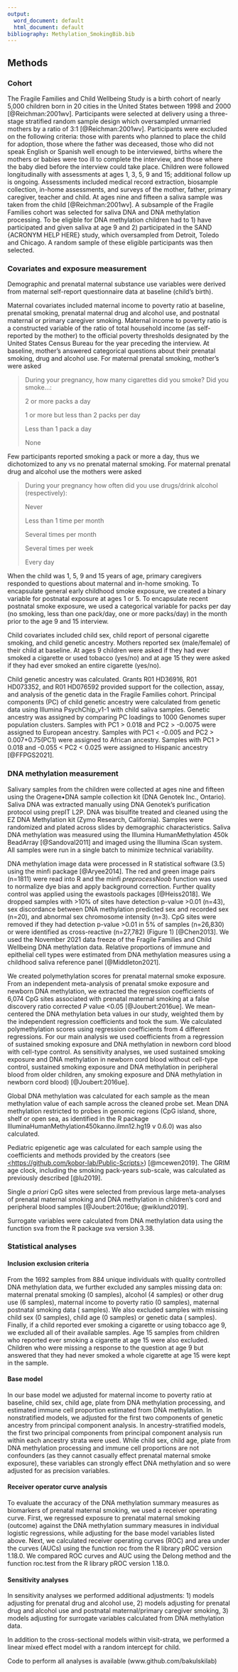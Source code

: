 ```yaml
---
output:
  word_document: default
  html_document: default
bibliography: Methylation_SmokingBib.bib
---
```


## Methods

### Cohort

The Fragile Families and Child Wellbeing Study is a birth cohort of nearly 5,000 children born in 20 cities in the United States between 1998 and 2000 [@Reichman:2001wv]. Participants were selected at delivery using a three-stage stratified random sample design which oversampled unmarried mothers by a ratio of 3:1 [@Reichman:2001wv]. Participants were excluded on the following criteria: those with parents who planned to place the child for adoption, those where the father was deceased, those who did not speak English or Spanish well enough to be interviewed, births where the mothers or babies were too ill to complete the interview, and those where the baby died before the interview could take place. Children were followed longitudinally with assessments at ages 1, 3, 5, 9 and 15; additional follow up is ongoing. Assessments included medical record extraction, biosample collection, in-home assessments, and surveys of the mother, father, primary caregiver, teacher and child. At ages nine and fifteen a saliva sample was taken from the child [@Reichman:2001wv]. A subsample of the Fragile Families cohort was selected for saliva DNA and DNA methylation processing. To be eligible for DNA methylation children had to 1) have participated and given saliva at age 9 and 2) participated in the SAND {ACRONYM HELP HERE} study, which oversampled from Detroit, Toledo and Chicago. A random sample of these eligible participants was then selected. <!--#This subsampling was .... PUT SUBSAMPLE technique here -->

### Covariates and exposure measurement

Demographic and prenatal maternal substance use variables were derived from maternal self-report questionnaire data at baseline (child's birth).

Maternal covariates included maternal income to poverty ratio at baseline, prenatal smoking, prenatal maternal drug and alcohol use, and postnatal maternal or primary caregiver smoking. Maternal income to poverty ratio is a constructed variable of the ratio of total household income (as self-reported by the mother) to the official poverty thresholds designated by the United States Census Bureau for the year preceding the interview. At baseline, mother's answered categorical questions about their prenatal smoking, drug and alcohol use. For maternal prenatal smoking, mother's were asked

> During your pregnancy, how many cigarettes did you smoke? Did you smoke...:
>
> 2 or more packs a day
>
> 1 or more but less than 2 packs per day
>
> Less than 1 pack a day
>
> None

Few participants reported smoking a pack or more a day, thus we dichotomized to any vs no prenatal maternal smoking. For maternal prenatal drug and alcohol use the mothers were asked

> During your pregnancy how often did you use drugs/drink alcohol (respectively):
>
> Never
>
> Less than 1 time per month
>
> Several times per month
>
> Several times per week
>
> Every day

When the child was 1, 5, 9 and 15 years of age, primary caregivers responded to questions about maternal and in-home smoking. To encapsulate general early childhood smoke exposure, we created a binary variable for postnatal exposure at ages 1 or 5. To encapsulate recent postnatal smoke exposure, we used a categorical variable for packs per day (no smoking, less than one pack/day, one or more packs/day) in the month prior to the age 9 and 15 interview.

Child covariates included child sex, child report of personal cigarette smoking, and child genetic ancestry. Mothers reported sex (male/female) of their child at baseline. At ages 9 children were asked if they had ever smoked a cigarette or used tobacco (yes/no) and at age 15 they were asked if they had ever smoked an entire cigarette (yes/no).

Child genetic ancestry was calculated. Grants R01 HD36916, R01 HD073352, and R01 HD076592 provided support for the collection, assay, and analysis of the genetic data in the Fragile Families cohort. Principal components (PC) of child genetic ancestry were calculated from genetic data using Illumina PsychChip_v1-1 with child saliva samples. Genetic ancestry was assigned by comparing PC loadings to 1000 Genomes super population clusters. Samples with PC1 \> 0.018 and PC2 \> -0.0075 were assigned to European ancestry. Samples with PC1 \< -0.005 and PC2 \> 0.007+0.75(PC1) were assigned to African ancestry. Samples with PC1 \> 0.018 and -0.055 \< PC2 \< 0.025 were assigned to Hispanic ancestry [@FFPGS2021].

### DNA methylation measurement

Salivary samples from the children were collected at ages nine and fifteen using the Oragene•DNA sample collection kit (DNA Genotek Inc., Ontario). Saliva DNA was extracted manually using DNA Genotek's purification protocol using prepIT L2P. DNA was bisulfite treated and cleaned using the EZ DNA Methylation kit (Zymo Research, California). Samples were randomized and plated across slides by demographic characteristics. Saliva DNA methylation was measured using the Illumina HumanMethylation 450k BeadArray [@Sandoval2011] and imaged using the Illumina iScan system. All samples were run in a single batch to minimize technical variability.

DNA methylation image data were processed in R statistical software (3.5) using the minfi package [@Aryee2014]. The red and green image pairs (n=1811) were read into R and the minfi *preprocessNoob* function was used to normalize dye bias and apply background correction. Further quality control was applied using the ewastools packages [@Heiss2018]. We dropped samples with \>10% of sites have detection p-value \>0.01 (n=43), sex discordance between DNA methylation predicted sex and recorded sex (n=20), and abnormal sex chromosome intensity (n=3). CpG sites were removed if they had detection p-value \>0.01 in 5% of samples (n=26,830) or were identified as cross-reactive (n=27,782) (Figure 1) [@Chen2013]. We used the November 2021 data freeze of the Fragile Families and Child Wellbeing DNA methylation data. Relative proportions of immune and epithelial cell types were estimated from DNA methylation measures using a childhood saliva reference panel [@Middleton2021].

We created polymethylation scores for prenatal maternal smoke exposure. From an independent meta-analysis of prenatal smoke exposure and newborn DNA methylation, we extracted the regression coefficients of 6,074 CpG sites associated with prenatal maternal smoking at a false discovery ratio corrected $P$ value \<0.05 [@Joubert:2016ue]. We mean-centered the DNA methylation beta values in our study, weighted them by the independent regression coefficients and took the sum. We calculated polymethylation scores using regression coefficients from 4 different regressions. For our main analysis we used coefficients from a regression of sustained smoking exposure and DNA methylation in newborn cord blood with cell-type control. As sensitivity analyses, we used sustained smoking exposure and DNA methylation in newborn cord blood without cell-type control, sustained smoking exposure and DNA methylation in peripheral blood from older children, any smoking exposure and DNA methylation in newborn cord blood) [@Joubert:2016ue].

Global DNA methylation was calculated for each sample as the mean methylation value of each sample across the cleaned probe set. Mean DNA methylation restricted to probes in genomic regions (CpG island, shore, shelf or open sea, as identified in the R package IlluminaHumanMethylation450kanno.ilmn12.hg19 v 0.6.0) was also calculated.

Pediatric epigenetic age was calculated for each sample using the coefficients and methods provided by the creators (see [\<https://github.com/kobor-lab/Public-Scripts\>](https://github.com/kobor-lab/Public-Scripts){.uri}) [@mcewen2019]. The GRIM age clock, including the smoking pack-years sub-scale, was calculated as previously described [@lu2019].

Single *a priori* CpG sites were selected from previous large meta-analyses of prenatal maternal smoking and DNA methylation in children's cord and peripheral blood samples [@Joubert:2016ue; @wiklund2019].

Surrogate variables were calculated from DNA methylation data using the function sva from the R package sva version 3.38.

### Statistical analyses

#### Inclusion exclusion criteria

From the 1692 samples from 884 unique individuals with quality controlled DNA methylation data, we further excluded any samples missing data on: maternal prenatal smoking (0 samples), alcohol (4 samples) or other drug use (6 samples), maternal income to poverty ratio (0 samples), maternal postnatal smoking data ( samples). We also excluded samples with missing child sex (0 samples), child age (0 samples) or genetic data ( samples). Finally, if a child reported ever smoking a cigarette or using tobacco age 9, we excluded all of their available samples. Age 15 samples from children who reported ever smoking a cigarette at age 15 were also excluded. Children who were missing a response to the question at age 9 but answered that they had never smoked a whole cigarette at age 15 were kept in the sample.

#### Base model

In our base model we adjusted for maternal income to poverty ratio at baseline, child sex, child age, plate from DNA methylation processing, and estimated immune cell proportion estimated from DNA methylation. In nonstratified models, we adjusted for the first two components of genetic ancestry from principal component analysis. In ancestry-stratified models, the first two principal components from principal component analysis run within each ancestry strata were used. While child sex, child age, plate from DNA methylation processing and immune cell proportions are not confounders (as they cannot casually effect prenatal maternal smoke exposure), these variables can strongly effect DNA methylation and so were adjusted for as precision variables.

#### Receiver operator curve analysis

To evaluate the accuracy of the DNA methylation summary measures as biomarkers of prenatal maternal smoking, we used a receiver operating curve. First, we regressed exposure to prenatal maternal smoking (outcome) against the DNA methylation summary measures in individual logistic regressions, while adjusting for the base model variables listed above. Next, we calculated receiver operating curves (ROC) and area under the curves (AUCs) using the function roc from the R library pROC version 1.18.0. We compared ROC curves and AUC using the Delong method and the function roc.test from the R library pROC version 1.18.0.

#### Sensitivity analyses

In sensitivity analyses we performed additional adjustments: 1) models adjusting for prenatal drug and alcohol use, 2) models adjusting for prenatal drug and alcohol use and postnatal maternal/primary caregiver smoking, 3) models adjusting for surrogate variables calculated from DNA methylation data.

In addition to the cross-sectional models within visit-strata, we performed a linear mixed effect model with a random intercept for child.

Code to perform all analyses is available (www.github.com/bakulskilab)
